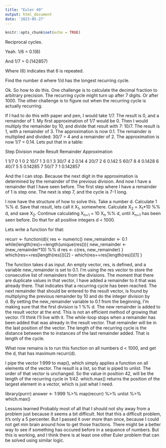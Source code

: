 ```yaml
---
title: "Euler 49"
output: html_document
date: '2023-05-27'
---
```


```r
knitr::opts_chunk$set(echo = TRUE)
```

Reciprocal cycles.

Yeah.
1/6 = 0.1(6)

And
1/7 = 0.(142857)

Where (6) indicates that 6 is repeated.

Find the number d where 1/d has the longest recurring cycle.

Ok. So how to do this. One challenge is to calculate the decimal fraction to arbitrary precision. The recurring cycle might turn up after 7 digits. Or after 1000.
The other challenge is to figure out when the recurring cycle is actually recurring.

If I had to do this with paper and pen, I would take 1/7. The result is 0, and a remainder of 1. My first approximation of 1/7 would be 0. Then I would multiply the remainder by 10, and divide that result with 7:
10/7. The result is 1, with a remainder of 3. The approximation is now 0.1. The remainder is multiplied and divided: 30/7 = 4 and a remainder of 2. The approximation is now 1/7 = 0.14. Lets put that in a table:

Step Division made Result Remainder Approximation

 1      1/7               0            1             0
 2      10/7              1            3             0.1
 3      30/7              4            2             0.14
 4      20/7              2            6             0.142
 5      60/7              8            4             0.1428
 6      40/7              5            5             0.14285
 7      50/7              7            1             0.142857


And the I can stop. Because the next digit in the approximation is determined by the remainder of the previous division. And now I have a remainder that I have seen before. The first step where I have a remainder of 1 is step one. The next is step 7, and the cycle is 7-1 long.

I now have the structure of how to solve this.
Take a number d. Calculate 1 %% d. Save that result, lets call it X~1~, somewhere. Calculate X~2~ = X~1~*10 %% d, and save X~2~. Continue calculating X~n+1~ = 10 X~n~ %% d, until X~n+1~ has been seen before.
Do that for all positive integers d < 1000.

Lets write a function for that:

recurr <- function(d){
  res <- numeric()
  new_remainder <- 0.1
  while(length(res)==length(unique(res))){
    new_remainder <- (new_remainder*10) %% d
    res <- c(res, new_remainder)
  }
  which(res==res[length(res)])[2] - which(res==res[length(res)])[1]
}


The function takes d as input.
An empty vector, res, is defined, and a variable new_remainder is set to 0.1.
I'm using the res vector to store the consecutive list of remainders from the divisions. The moment that there are duplicate values in that vector, I have added a remainder to it that was already there. That indicates that a recurring cycle has been reached.
The next remainder that should be entered to the result vector, is found by multiplying the previous remainder by 10 and do the integer division by d. By setting the new_remainder variable to 0.1 from the beginning, I'm making sure that the first division is 1 %% d.
The new remainder is added to the result vector at the end. This is not an efficient method of growing that vector. I'll think I'll live with it.
The while-loop stops when a remainder has been added that was already in the result vector. That remainder will be in the last position of the vector. The length of the recurring cycle is the distance between the to instances of the last remainder added. That is length of the cycle.

What now remains is to run this function on all numbers d < 1000, and get the d, that has maximum recurr(d).

I pipe the vector 1:999 to map(), which simply applies a function on all elements of the vector.
The result is a list, so that is piped to unlist.
The order of that vector is unchanged. So the value in position 42, will be the length of the recurring cycle in 1/42. which.max() returns the position of the largest element in a vector, which is just what I need.

library(purrr)
answer <- 1:999 %>%
  map(recurr) %>%
  unlist %>%
  which.max()

Lessons learned
Probably most of all that I should not shy away from a problem just because it seems a bit difficult. Not that this a difficult problem, it's only a 5 percenter. But I passed it over more than once, because I could not get min brain around how to get those fractions.
There might be a better way to see if something has occured before in a sequence of numbers. But this is working, and I think there is at least one other Euler problem that can be solved using similar logic.